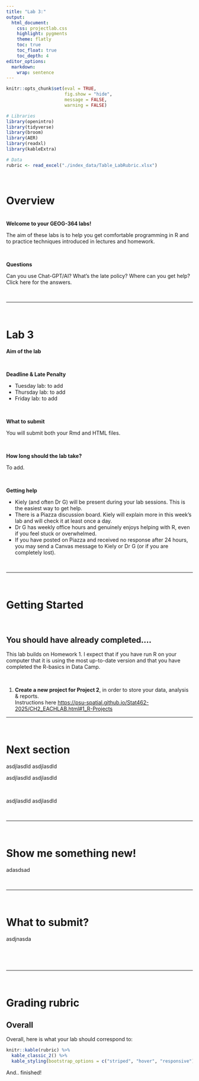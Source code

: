 ```yaml
---
title: "Lab 3:"
output:
  html_document:
    css: projectlab.css
    highlight: pygments
    theme: flatly
    toc: true
    toc_float: true
    toc_depth: 4
editor_options: 
  markdown: 
    wrap: sentence
---
```



```r
knitr::opts_chunk$set(eval = TRUE, 
                      fig.show = "hide", 
                      message = FALSE, 
                      warning = FALSE)

# Libraries
library(openintro)
library(tidyverse)
library(broom)
library(AER)
library(readxl)
library(kableExtra)

# Data
rubric <- read_excel("./index_data/Table_LabRubric.xlsx")
```

\

# Overview

\
**Welcome to your GEOG-364 labs!**

The aim of these labs is to help you get comfortable programming in R and to practice techniques introduced in lectures and homework.

\

::: {#boxedtext}
**Questions**

Can you use Chat-GPT/AI?
What’s the late policy?
Where can you get help?\
Click here for the answers.
:::

\

------------------------------------------------------------------------

\

# Lab 3

**Aim of the lab**


\

**Deadline & Late Penalty**

-   Tuesday lab: to add
-   Thursday lab: to add
-   Friday lab: to add

\

**What to submit**

You will submit both your Rmd and HTML files.

\

**How long should the lab take?**

To add.

\

**Getting help**

-   Kiely (and often Dr G) will be present during your lab sessions. This is the easiest way to get help.
-   There is a Piazza discussion board. Kiely will explain more in this week’s lab and will check it at least once a day.
-   Dr G has weekly office hours and genuinely enjoys helping with R, even if you feel stuck or overwhelmed.
-   If you have posted on Piazza and received no response after 24 hours, you may send a Canvas message to Kiely or Dr G (or if you are completely lost).\

\


------------------------------------------------------------------------

\


# Getting Started

\


## You should have already completed....

This lab builds on Homework 1. I expect that if you have run R on your computer that it is using the most up-to-date version and that you have completed the R-basics in Data Camp. 

\


1.  **Create a new project for Project 2**, in order to store your data, analysis & reports. \
 Instructions here <https://psu-spatial.github.io/Stat462-2025/CH2_EACHLAB.html#1_R-Projects>





------------------------------------------------------------------------

<br>

# Next section

asdjlasdld asdjlasdld

asdjlasdld asdjlasdld

\

asdjlasdld asdjlasdld

\

------------------------------------------------------------------------

\

# Show me something new!

adasdsad


\

------------------------------------------------------------------------

\

# What to submit?

asdjnasda

<br>


\

------------------------------------------------------------------------

\

# Grading rubric

## Overall

Overall, here is what your lab should correspond to:

```r
knitr::kable(rubric) %>%   
  kable_classic_2() %>%
  kable_styling(bootstrap_options = c("striped", "hover", "responsive"))

```

And..
finished!

